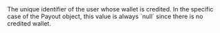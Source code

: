 <ResponseField name="CreditedUserId" type="string" >    
The unique identifier of the user whose wallet is credited.  
In the specific case of the Payout object, this value is always `null` since there is no credited wallet.  
</ResponseField>